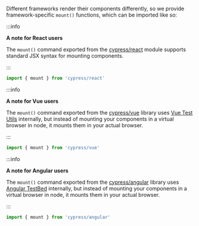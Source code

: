 Different frameworks render their components differently, so we provide
framework-specific `mount()` functions, which can be imported like so:

<Tabs>
<TabItem value='React'>

:::info

<strong>A note for React users</strong>

The `mount()` command exported from the
[cypress/react](https://github.com/cypress-io/cypress/tree/develop/npm/react)
module supports standard JSX syntax for mounting components.

:::

```js
import { mount } from 'cypress/react'
```

</TabItem>

<TabItem value='Vue'>

:::info

<strong>A note for Vue users</strong>

The `mount()` command exported from the
[cypress/vue](https://github.com/cypress-io/cypress/tree/develop/npm/vue)
library uses [Vue Test Utils](https://vue-test-utils.vuejs.org/) internally, but
instead of mounting your components in a virtual browser in node, it mounts them
in your actual browser.

:::

```js
import { mount } from 'cypress/vue'
```

</TabItem>
<TabItem value='Angular'>

:::info

<strong>A note for Angular users</strong>

The `mount()` command exported from the
[cypress/angular](https://github.com/cypress-io/cypress/tree/develop/npm/angular)
library uses [Angular TestBed](https://angular.io/api/core/testing/TestBed)
internally, but instead of mounting your components in a virtual browser in
node, it mounts them in your actual browser.

:::

```ts
import { mount } from 'cypress/angular'
```

</TabItem>
</Tabs>
